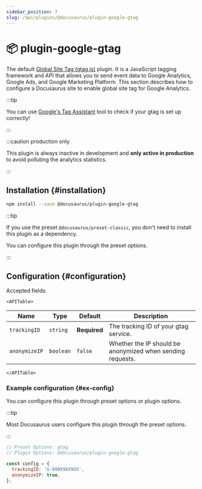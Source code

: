 ```yaml
---
sidebar_position: 7
slug: /api/plugins/@docusaurus/plugin-google-gtag
---
```


# 📦 plugin-google-gtag


The default [Global Site Tag (gtag.js)](https://developers.google.com/analytics/devguides/collection/gtagjs/) plugin. It is a JavaScript tagging framework and API that allows you to send event data to Google Analytics, Google Ads, and Google Marketing Platform. This section describes how to configure a Docusaurus site to enable global site tag for Google Analytics.

:::tip

You can use [Google's Tag Assistant](https://tagassistant.google.com/) tool to check if your gtag is set up correctly!

:::

:::caution production only

This plugin is always inactive in development and **only active in production** to avoid polluting the analytics statistics.

:::

## Installation {#installation}

```bash npm2yarn
npm install --save @docusaurus/plugin-google-gtag
```

:::tip

If you use the preset `@docusaurus/preset-classic`, you don't need to install this plugin as a dependency.

You can configure this plugin through the preset options.

:::

## Configuration {#configuration}

Accepted fields:

```mdx-code-block
<APITable>
```

| Name | Type | Default | Description |
| --- | --- | --- | --- |
| `trackingID` | `string` | **Required** | The tracking ID of your gtag service. |
| `anonymizeIP` | `boolean` | `false` | Whether the IP should be anonymized when sending requests. |

```mdx-code-block
</APITable>
```

### Example configuration {#ex-config}

You can configure this plugin through preset options or plugin options.

:::tip

Most Docusaurus users configure this plugin through the preset options.

:::

```js
// Preset Options: gtag
// Plugin Options: @docusaurus/plugin-google-gtag

const config = {
  trackingID: 'G-999X9XX9XX',
  anonymizeIP: true,
};
```
